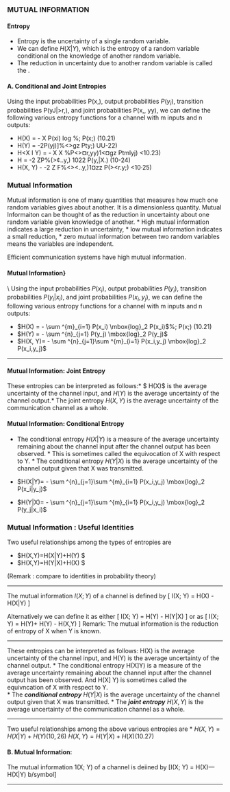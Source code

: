


###  MUTUAL INFORMATION


#### Entropy

*  Entropy is the uncertainty of a single random variable. 
*  We can define \textbf{\emph{conditional entropy }}$H(X|Y)$, which is the entropy of a random variable
conditional on the knowledge of another random variable. 
*  The reduction in uncertainty due to another random variable is called the \textbf{\emph{mutual information}}.


#### A. Conditional and Joint Entropies
Using the input probabilities P(x,), output probabilities $P(y_i)$, transition probabilities P(yJ|>r,),
and joint probabilities P(x,, yy), we can define the following various entropy functions for a channel
with m inputs and n outputs:
 

*  H(X) = - X P(xi) log %; P(x;) (10.21)
*  H(Y) = -2P(yj)]%<>gz Pty;) UU-22)
*  H<X I Y) = - X X %P<>¤r,yy)1<¤gz Ptmlyj) <10.23)
*  H = -2 ZP%(>¢..y,) 1022 P(y,|X.) (10-24)
*  H(X, Y) - -2 Z F%<><..y,)1¤zz P(><r.y;) <10·25)



### Mutual Information
Mutual information is one of many quantities that measures how much one random variables gives about another. It is a dimensionless quantity. Mutual Informaiton can be thought of as the reduction in uncertainty about one random variable given knowledge of another. 
*  High mutual information indicates a large reduction in uncertainty, *  low mutual information indicates a small reduction, *   zero mutual information between two random variables means the variables are independent.

Efficient communication systems have high mutual information.

#### Mutual Information}

\textbf{Joint Entropies:}\\
Using the input probabilities $P(x_i)$, output probabilities $P(y_i)$, transition probabilities $P(y_i|x_i)$,
and joint probabilities $P(x_i,y_j)$, we can define the following various entropy functions for a channel
with m inputs and n outputs:


*  $H(X) = - \sum ^{m}_{i=1} P(x_i) \mbox{log}_2 P(x_i)$%; P(x;) (10.21)
*  $H(Y) = - \sum ^{n}_{j=1} P(y_j) \mbox{log}_2 P(y_j)$
*  $H(X, Y)= - \sum ^{n}_{j=1}\sum ^{m}_{i=1} P(x_i,y_j) \mbox{log}_2 P(x_i,y_j)$


----------------------------------------------------------------------------------------------------------------------------------

#### Mutual Information: Joint Entropy

These entropies can be interpreted as follows:*  $ H(X)$ is the average uncertainty of the channel input,
and $H(Y)$ is the average uncertainty of the channel output.*   The joint entropy $H(X,Y)$ is the average uncertainty of the communication channel as a
whole.



#### Mutual Information: Conditional Entropy

*  The conditional entropy $H(X|Y)$ is a
measure of the average uncertainty remaining about the channel input after the channel output has
been observed. *  This is sometimes called the equivocation of X with respect to Y.  *  The
conditional entropy $H(Y|X)$ is the average uncertainty of the channel output given that X was
transmitted.


*  $H(X|Y)= - \sum ^{n}_{j=1}\sum ^{m}_{i=1} P(x_i,y_j) \mbox{log}_2 P(x_i|y_j)$
*  $H(Y|X)= - \sum ^{n}_{j=1}\sum ^{m}_{i=1} P(x_i,y_j) \mbox{log}_2 P(y_j|x_i)$


<p>

### Mutual Information : Useful Identities
Two useful relationships among the types of entropies are

*  $H(X,Y)=H(X|Y)+H(Y) $
*  $H(X,Y)=H(Y|X)+H(X) $

(Remark : compare to identities in probability theory)

------------------------------------------------------------------------------------------

\textbf{Mutual Information : Useful Identities}
\begin{figure}
\centering
\includegraphics[width=0.7\linewidth]{./11BMutualInfo}
\caption{}
\label{fig:11BMutualInfo}
\end{figure}








\textbf{Mutual Information}
The mutual information $I(X; Y)$ of a channel is defined by
\[ I(X; Y) = H(X) -  H(X|Y) \mbox{    (b/symbol) } \]

Alternatively we can define it as either
\[ I(X; Y) = H(Y) -  H(Y|X) \mbox{     (b/symbol) } \]
 or as
\[ I(X; Y) = H(Y)+ H(Y)  - H(X,Y) \mbox{    (b/symbol) } \]
Remark: The
mutual information is the reduction of
entropy of X when Y
is
known.


----------------------------------------------------------------------------------------------------------------------------

<p>

These entropies can be interpreted as follows: H(X) is the average uncertainty of the channel input,
and H(Y) is the average uncertainty of the channel output. 
* The conditional entropy H(X]Y) is a
measure of the average uncertainty remaining about the channel input after the channel output has
been observed. And H(X] Y) is sometimes called the equivncation of X with respect to Y.  
*  The ***conditional entropy*** $H(Y|X)$ is the average uncertainty of the channel output given that X was
transmitted.
* The ***joint entropy*** $H(X, Y)$ is the average uncertainty of the communication channel as a
whole.

------------------------------------------------------------------------------------

Two useful relationships among the above various entropies are
 * 
$H(X, Y)=H(X|Y)+H(Y) (10,26)$
$H(X,Y)=H(Y|X)+H(X) (10.27)$

#### B. Mutual Information:
The mutual information 1(X; Y) of a channel is deiined by
\[I(X; Y) = H(X)— H(X|Y) b/symbol\]



----------------------------------------------------------------------------------------------------------------------------
